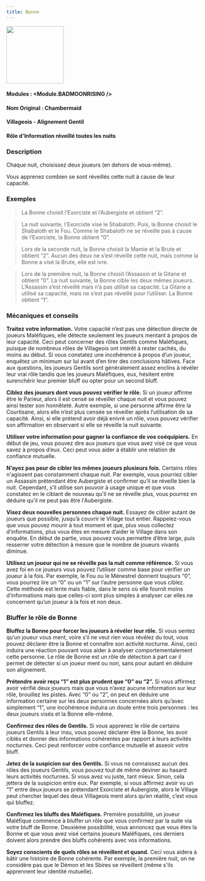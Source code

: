 ```yaml
---
title: Bonne
---
```



<img src='/img/blood-on-the-clocktower/roles/bonne.png' height='150' />

#### Modules : <Module.BADMOONRISING />
#### Nom Original : Chambermaid
#### Villageois - Alignement Gentil
#### Rôle d'Information réveillé toutes les nuits

### Description

Chaque nuit, choisissez deux joueurs (en dehors de vous-même).

Vous apprenez combien se sont réveillés cette nuit à cause de leur capacité.
 
### Exemples

> La Bonne choisit l’Exorciste et l’Aubergiste et obtient “2”.

> La nuit suivante, l'Exorciste vise le Shabaloth. Puis, la Bonne choisit le Shabaloth et le Fou. Comme le Shabaloth ne se réveille pas à cause de l’Exorciste, la Bonne obtient “0”.

> Lors de la seconde nuit, la Bonne choisit la Mamie et la Brute et obtient “2”. Aucun des deux ne s’est réveillé cette nuit, mais comme la Bonne a visé la Brute, elle est ivre.

> Lors de la première nuit, la Bonne choisit l’Assassin et la Gitane et obtient “0”. La nuit suivante, la Bonne cible les deux mêmes joueurs. L’Assassin s’est réveillé mais n’a pas utilisé sa capacité. La Gitane a utilisé sa capacité, mais ne s’est pas réveillé pour l’utiliser. La Bonne obtient “1”.

### Mécaniques et conseils

**Traitez votre information.** Votre capacité n’est pas une détection directe de joueurs Maléfiques, elle détecte seulement les joueurs mentant à propos de leur capacité. Ceci peut concerner des rôles Gentils comme Maléfiques, puisque de nombreux rôles de Villageois ont intérêt à rester cachés, du moins au début. Si vous constatez une incohérence à propos d’un joueur, enquêtez un minimum sur lui avant d’en tirer des conclusions hâtives. Face aux questions, les joueurs Gentils sont généralement assez  enclins à révéler leur vrai rôle tandis que les joueurs Maléfiques, eux, hésitent entre surenchérir leur premier bluff ou opter pour un second bluff.

**Ciblez des joueurs dont vous pouvez vérifier le rôle.** Si un joueur affirme être le Parieur, alors il est censé se réveiller chaque nuit et vous pouvez ainsi tester son honnêteté. Autre exemple, si une personne affirme être la Courtisane, alors elle n’est plus censée se réveiller après l’utilisation de sa capacité. Ainsi, si elle prétend avoir déjà enivré un rôle, vous pouvez vérifier son affirmation en observant si elle se réveille la nuit suivante.

**Utiliser votre information pour gagner la confiance de vos coéquipiers.** En début de jeu, vous pouvez dire aux joueurs que vous avez visé ce que vous savez à propos d’eux. Ceci peut vous aider à établir une relation de confiance mutuelle.

**N’ayez pas peur de cibler les mêmes joueurs plusieurs fois.** Certains rôles n'agissent pas constamment chaque nuit. Par exemple, vous pourriez cibler un Assassin prétendant être Aubergiste et confirmer qu’il se réveille bien la nuit. Cependant, s’il utilise son pouvoir à usage unique et que vous constatez en le ciblant de nouveau qu'il ne se réveille plus, vous pourrez en déduire qu'il ne peut pas être l'Aubergiste.

**Visez deux nouvelles personnes chaque nuit.** Essayez de cibler autant de joueurs que possible, jusqu’à couvrir le Village tout entier. Rappelez-vous que vous pouvez mourir à tout moment et que, plus vous collectez d’informations, plus vous êtes en mesure d’aider le Village dans son enquête. En début de partie, vous pouvez vous permettre d’être large, puis resserrer votre détection à mesure que le nombre de joueurs vivants diminue.

**Utilisez un joueur qui ne se réveille pas la nuit comme référence.** Si vous avez foi en ce joueurs vous pouvez l’utiliser comme base pour vérifier un joueur à la fois. Par exemple, le Fou ou le Ménestrel donnent toujours “0”, vous pourrez lire un “0” ou un “1” sur l’autre personne que vous ciblez. Cette méthode est lente mais fiable, dans le sens où elle fournit moins d’informations mais que celles-ci sont plus simples à analyser car elles ne concernent qu’un joueur à la fois et non deux.

### Bluffer le rôle de Bonne

**Bluffez la Bonne pour forcer les joueurs à révéler leur rôle.** Si vous sentez qu’un joueur vous ment, voire s’il ne veut rien vous révélez du tout, vous pouvez déclarer être la Bonne et connaître son activité nocturne. Ainsi, ceci induira une réaction pouvant vous aider à analyser comportementalement cette personne. Le rôle de Bonne est un rôle de détection à part car il permet de détecter si un joueur ment ou non, sans pour autant en déduire son alignement.

**Prétendre avoir reçu “1” est plus prudent que “0” ou “2”.** Si vous affirmez avoir vérifié deux joueurs mais que vous n’avez aucune information sur leur rôle, brouillez les pistes. Avec “0” ou “2”, on peut en déduire une information certaine sur les deux personnes concernées alors qu’avec simplement “1”, une incohérence induira un doute entre trois personnes : les deux joueurs visés et la Bonne elle-même. 

**Confirmez des rôles de Gentils.** Si vous apprenez le rôle de certains joueurs Gentils à leur insu, vous pouvez déclarer être la Bonne, les avoir ciblés et donner des informations cohérentes par rapport à leurs activités nocturnes. Ceci peut renforcer votre confiance mutuelle et asseoir votre bluff.

**Jetez de la suspicion sur des Gentils.** Si vous ne connaissez aucun des rôles des joueurs Gentils, vous pouvez tout de même deviner au hasard leurs activités nocturnes. Si vous avez vu juste, tant mieux. Sinon, cela jettera de la suspicion entre eux. Par exemple, si vous affirmez avoir vu un “1” entre deux joueurs se prétendant Exorciste et Aubergiste, alors le Village peut chercher lequel des deux Villageois ment alors qu’en réalité, c’est vous qui bluffez.

**Confirmez les bluffs des Maléfiques.** Première possibilité, un joueur Maléfique commence à bluffer un rôle que vous confirmez par la suite via votre bluff de Bonne. Deuxième possibilité, vous annoncez que vous êtes la Bonne et que vous avez visé certains joueurs Maléfiques, ces derniers doivent alors prendre des bluffs cohérents avec vos informations.

**Soyez conscients de quels rôles se réveillent et quand.** Ceci vous aidera à bâtir une histoire de Bonne cohérente. Par exemple, la première nuit, on ne considère pas que le Démon et les Sbires se réveillent (même s'ils apprennent leur identité mutuelle).